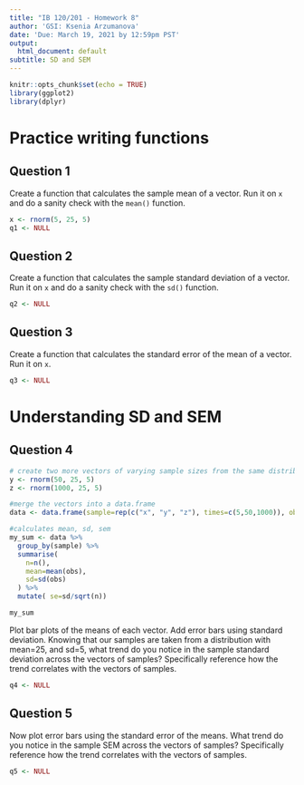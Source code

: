 ```yaml
---
title: "IB 120/201 - Homework 8"
author: 'GSI: Ksenia Arzumanova'
date: 'Due: March 19, 2021 by 12:59pm PST'
output:
  html_document: default
subtitle: SD and SEM
---
```


```r
knitr::opts_chunk$set(echo = TRUE)
library(ggplot2)
library(dplyr)
```

# Practice writing functions
## Question 1

Create a function that calculates the sample mean of a vector. Run it on `x` and do a sanity check with the `mean()` function. 

```r
x <- rnorm(5, 25, 5)
q1 <- NULL
```

## Question 2

Create a function that calculates the sample standard deviation of a vector. Run it on `x` and do a sanity check with the `sd()` function.

```r
q2 <- NULL
```

## Question 3

Create a function that calculates the standard error of the mean of a vector. Run it on `x`. 

```r
q3 <- NULL
```

# Understanding SD and SEM
## Question 4

```r
# create two more vectors of varying sample sizes from the same distribution as `x`
y <- rnorm(50, 25, 5)
z <- rnorm(1000, 25, 5)

#merge the vectors into a data.frame
data <- data.frame(sample=rep(c("x", "y", "z"), times=c(5,50,1000)), obs = c(x,y,z))

#calculates mean, sd, sem
my_sum <- data %>%
  group_by(sample) %>%
  summarise( 
    n=n(),
    mean=mean(obs),
    sd=sd(obs)
  ) %>%
  mutate( se=sd/sqrt(n))  

my_sum
```

Plot bar plots of the means of each vector. Add error bars using standard deviation. Knowing that our samples are taken from a distribution with mean=25, and sd=5, what trend do you notice in the sample standard deviation across the vectors of samples? Specifically reference how the trend correlates with the vectors of samples. 

```r
q4 <- NULL
```

## Question 5

Now plot error bars using the standard error of the means. What trend do you notice in the sample SEM across the vectors of samples? Specifically reference how the trend correlates with the vectors of samples.

```r
q5 <- NULL
```

